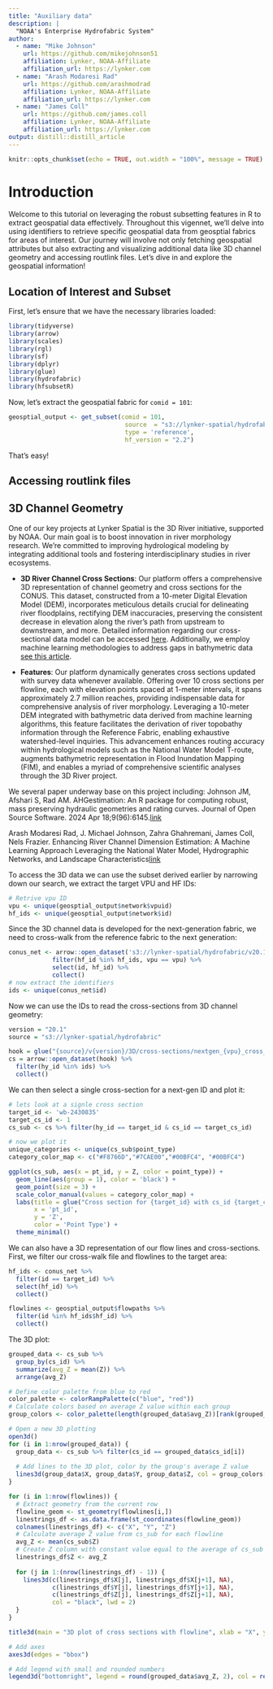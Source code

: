 ```yaml
---
title: "Auxiliary data"
description: |
  "NOAA's Enterprise Hydrofabric System"
author:
  - name: "Mike Johnson"
    url: https://github.com/mikejohnson51
    affiliation: Lynker, NOAA-Affiliate
    affiliation_url: https://lynker.com
  - name: "Arash Modaresi Rad"
    url: https://github.com/arashmodrad 
    affiliation: Lynker, NOAA-Affiliate
    affiliation_url: https://lynker.com
  - name: "James Coll"
    url: https://github.com/james.coll
    affiliation: Lynker, NOAA-Affiliate
    affiliation_url: https://lynker.com
output: distill::distill_article
---
```

```r
knitr::opts_chunk$set(echo = TRUE, out.width = "100%", message = TRUE)
```


# Introduction

Welcome to this tutorial on leveraging the robust subsetting features in R to extract geospatial data effectively. Throughout this vigennet, we'll delve into using identifiers to retrieve specific geospatial data from geosptial fabrics for areas of interest. Our journey will involve not only fetching geospatial attributes but also extracting and visualizing additional data like 3D channel geometry and accessing routlink files. Let's dive in and explore the geospatial information!

## Location of Interest and Subset

First, let's ensure that we have the necessary libraries loaded:

```r
library(tidyverse)
library(arrow)
library(scales)
library(rgl)
library(sf)
library(dplyr)
library(glue)
library(hydrofabric)
library(hfsubsetR)
```

Now, let's extract the geospatial fabric for `comid = 101`:

```r
geosptial_output <- get_subset(comid = 101, 
                                source  = "s3://lynker-spatial/hydrofabric",
                                type = 'reference',
                                hf_version = "2.2")
```

That's easy!

## Accessing routlink files

## 3D Channel Geometry

One of our key projects at Lynker Spatial is the 3D River initiative, supported by NOAA. Our main goal is to boost innovation in river morphology research. We're committed to improving hydrological modeling by integrating additional tools and fostering interdisciplinary studies in river ecosystems.

- **3D River Channel Cross Sections**: Our platform offers a comprehensive 3D representation of channel geometry and cross sections for the CONUS. This dataset, constructed from a 10-meter Digital Elevation Model (DEM), incorporates meticulous details crucial for delineating river floodplains, rectifying DEM inaccuracies, preserving the consistent decrease in elevation along the river's path from upstream to downstream, and more. Detailed information regarding our cross-sectional data model can be accessed [here](https://noaa-owp.github.io/hydrofabric/articles/cs_dm.html). Additionally, we employ machine learning methodologies to address gaps in bathymetric data [see this article](https://noaa-owp.github.io/hydrofabric/articles/07-channel-geometry.html).

- **Features**: Our platform dynamically generates cross sections updated with survey data whenever available. Offering over 10 cross sections per flowline, each with elevation points spaced at 1-meter intervals, it spans approximately 2.7 million reaches, providing indispensable data for comprehensive analysis of river morphology. Leveraging a 10-meter DEM integrated with bathymetric data derived from machine learning algorithms, this feature facilitates the derivation of river topobathy information through the Reference Fabric, enabling exhaustive watershed-level inquiries. This advancement enhances routing accuracy within hydrological models such as the National Water Model T-route, augments bathymetric representation in Flood Inundation Mapping (FIM), and enables a myriad of comprehensive scientific analyses through the 3D River project.

We several paper underway base on this project including:
Johnson JM, Afshari S, Rad AM. AHGestimation: An R package for computing robust, mass preserving hydraulic geometries and rating curves. Journal of Open Source Software. 2024 Apr 18;9(96):6145.[link](https://joss.theoj.org/papers/10.21105/joss.06145.pdf)

Arash Modaresi Rad, J. Michael Johnson, Zahra Ghahremani, James Coll, Nels Frazier. Enhancing River Channel Dimension Estimation: A Machine Learning Approach Leveraging the National Water Model, Hydrographic Networks, and Landscape Characteristics[link]() 

To access the 3D data we can use the subset derived earlier by narrowing down our search, we extract the target VPU and HF IDs:

```r
# Retrive vpu ID
vpu <- unique(geosptial_output$network$vpuid)
hf_ids <- unique(geosptial_output$network$id)
```

Since the 3D channel data is developed for the next-generation fabric, we need to cross-walk from the reference fabric to the next generation:

```r
conus_net <- arrow::open_dataset('s3://lynker-spatial/hydrofabric/v20.1/conus_net.parquet') %>% 
            filter(hf_id %in% hf_ids, vpu == vpu) %>% 
            select(id, hf_id) %>% 
            collect()
# now extract the identifiers
ids <- unique(conus_net$id)
```

Now we can use the IDs to read the cross-sections from 3D channel geometry:

```r
version = "20.1"
source = "s3://lynker-spatial/hydrofabric"

hook = glue("{source}/v{version}/3D/cross-sections/nextgen_{vpu}_cross_sections.parquet")
cs = arrow::open_dataset(hook) %>% 
  filter(hy_id %in% ids) %>% 
  collect()
```

We can then select a single cross-section for a next-gen ID and plot it:

```r
# lets look at a signle cross section 
target_id <- 'wb-2430835'
target_cs_id <- 1
cs_sub <- cs %>% filter(hy_id == target_id & cs_id == target_cs_id)

# now we plot it
unique_categories <- unique(cs_sub$point_type)
category_color_map <- c("#F8766D","#7CAE00","#00BFC4", "#00BFC4")

ggplot(cs_sub, aes(x = pt_id, y = Z, color = point_type)) +
  geom_line(aes(group = 1), color = 'black') +
  geom_point(size = 3) +
  scale_color_manual(values = category_color_map) +
  labs(title = glue("Cross section for {target_id} with cs_id {target_cs_id}"),
       x = 'pt_id',
       y = 'Z',
       color = 'Point Type') +
  theme_minimal()

```

We can also have a 3D representation of our flow lines and cross-sections. First, we filter our cross-walk file and flowlines to the target area:

```r
hf_ids <- conus_net %>% 
  filter(id == target_id) %>% 
  select(hf_id) %>% 
  collect()

flowlines <- geosptial_output$flowpaths %>% 
  filter(id %in% hf_ids$hf_id) %>% 
  collect()
``` 

The 3D plot:

```r
grouped_data <- cs_sub %>%
  group_by(cs_id) %>%
  summarize(avg_Z = mean(Z)) %>%
  arrange(avg_Z) 

# Define color palette from blue to red
color_palette <- colorRampPalette(c("blue", "red"))
# Calculate colors based on average Z value within each group
group_colors <- color_palette(length(grouped_data$avg_Z))[rank(grouped_data$avg_Z)]

# Open a new 3D plotting 
open3d()
for (i in 1:nrow(grouped_data)) {
  group_data <- cs_sub %>% filter(cs_id == grouped_data$cs_id[i])
  
  # Add lines to the 3D plot, color by the group's average Z value
  lines3d(group_data$X, group_data$Y, group_data$Z, col = group_colors[i], lwd = 4)
}

for (i in 1:nrow(flowlines)) {
  # Extract geometry from the current row
  flowline_geom <- st_geometry(flowlines[i,])
  linestrings_df <- as.data.frame(st_coordinates(flowline_geom))
  colnames(linestrings_df) <- c("X", "Y", "Z")
  # Calculate average Z value from cs_sub for each flowline
  avg_Z <- mean(cs_sub$Z)
  # Create Z column with constant value equal to the average of cs_sub Z values
  linestrings_df$Z <- avg_Z
  
  for (j in 1:(nrow(linestrings_df) - 1)) {
    lines3d(c(linestrings_df$X[j], linestrings_df$X[j+1], NA),
            c(linestrings_df$Y[j], linestrings_df$Y[j+1], NA),
            c(linestrings_df$Z[j], linestrings_df$Z[j+1], NA),
            col = "black", lwd = 2)
  }
}

title3d(main = "3D plot of cross sections with flowline", xlab = "X", ylab = "Y", zlab = "Z (m)")

# Add axes
axes3d(edges = "bbox")

# Add legend with small and rounded numbers
legend3d("bottomright", legend = round(grouped_data$avg_Z, 2), col = rev(group_colors), pch = 16, title = "Average Z", cex = 0.8)
```


